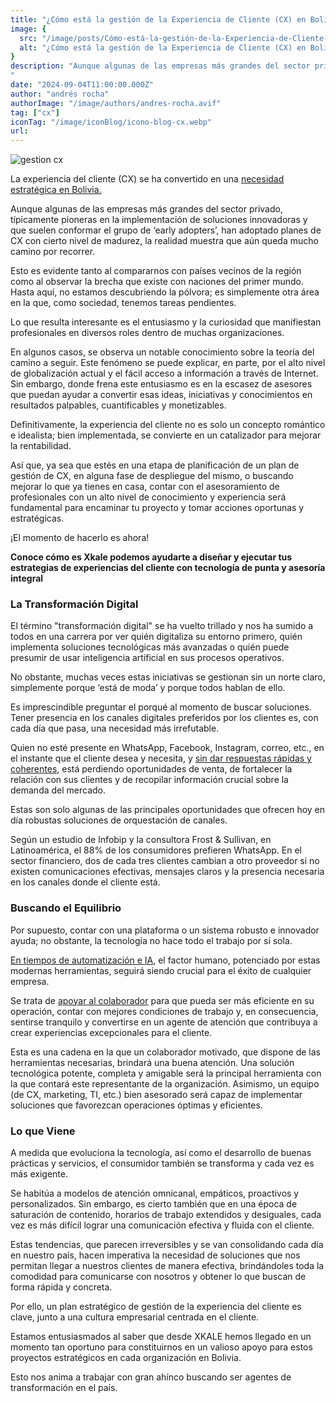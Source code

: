 ```yaml
---
title: "¿Cómo está la gestión de la Experiencia de Cliente (CX) en Bolivia? "
image: {
  src: "/image/posts/Cómo-está-la-gestión-de-la-Experiencia-de-Cliente-CX-en-Bolivia2.avif",
  alt: "¿Cómo está la gestión de la Experiencia de Cliente (CX) en Bolivia?"
}
description: "Aunque algunas de las empresas más grandes del sector privado, típicamente pioneras en la implementación de soluciones innovadoras y que suelen conformar el grupo de ‘early adopters’, han adoptado planes de CX con cierto nivel de madurez, la realidad muestra que aún queda mucho camino por recorrer. 
"
date: "2024-09-04T11:00:00.000Z"
author: "andrés rocha"
authorImage: "/image/authors/andres-rocha.avif"
tag: ["cx"]
iconTag: "/image/iconBlog/icono-blog-cx.webp"
url:
---
```


![gestion cx](/image/posts/Cómo-está-la-gestión-de-la-Experiencia-de-Cliente-CX-en-Bolivia2.avif)

La experiencia del cliente (CX) se ha convertido en una [necesidad estratégica en Bolivia.](https://xkale.com/blog/innovacion-y-empatia-transformando-la-experiencia-del-cliente-en-bolivia-con-inteligencia-artificial/)


Aunque algunas de las empresas más grandes del sector privado, típicamente pioneras en la implementación de soluciones innovadoras y que suelen conformar el grupo de ‘early adopters’, han adoptado planes de CX con cierto nivel de madurez, la realidad muestra que aún queda mucho camino por recorrer. 

Esto es evidente tanto al compararnos con países vecinos de la región como al observar la brecha que existe con naciones del primer mundo. Hasta aquí, no estamos descubriendo la pólvora; es simplemente otra área en la que, como sociedad, tenemos tareas pendientes.

Lo que resulta interesante es el entusiasmo y la curiosidad que manifiestan profesionales en diversos roles dentro de muchas organizaciones. 

En algunos casos, se observa un notable conocimiento sobre la teoría del camino a seguir. Este fenómeno se puede explicar, en parte, por el alto nivel de globalización actual y el fácil acceso a información a través de Internet. Sin embargo, donde frena este entusiasmo es en la escasez de asesores que puedan ayudar a convertir esas ideas, iniciativas y conocimientos en resultados palpables, cuantificables y monetizables. 

Definitivamente, la experiencia del cliente no es solo un concepto romántico e idealista; bien implementada, se convierte en un catalizador para mejorar la rentabilidad.

Así que, ya sea que estés en una etapa de planificación de un plan de gestión de CX, en alguna fase de despliegue del mismo, o buscando mejorar lo que ya tienes en casa, contar con el asesoramiento de profesionales con un alto nivel de conocimiento y experiencia será fundamental para encaminar tu proyecto y tomar acciones oportunas y estratégicas. 

¡El momento de hacerlo es ahora!

**Conoce cómo es Xkale podemos ayudarte a diseñar y ejecutar tus estrategias de experiencias del cliente con tecnología de punta y asesoría integral**


<Link  text="¡Conoce más!" href="https://xkale.com/experiencia-del-cliente/"  class="px-3 py-2 bg-black rounded-lg text-white uppercase shadow-lg"/>

### La Transformación Digital
El término "transformación digital" se ha vuelto trillado y nos ha sumido a todos en una carrera por ver quién digitaliza su entorno primero, quién implementa soluciones tecnológicas más avanzadas o quién puede presumir de usar inteligencia artificial en sus procesos operativos. 

No obstante, muchas veces estas iniciativas se gestionan sin un norte claro, simplemente porque ‘está de moda’ y porque todos hablan de ello. 

Es imprescindible preguntar el porqué al momento de buscar soluciones. Tener presencia en los canales digitales preferidos por los clientes es, con cada día que pasa, una necesidad más irrefutable. 

Quien no esté presente en WhatsApp, Facebook, Instagram, correo, etc., en el instante que el cliente desea y necesita, y [sin dar respuestas rápidas y coherentes](https://xkale.com/blog/mejorando-la-contactabilidad-con-inteligencia-artificial-un-enfoque-innovador/), está perdiendo oportunidades de venta, de fortalecer la relación con sus clientes y de recopilar información crucial sobre la demanda del mercado. 

Estas son solo algunas de las principales oportunidades que ofrecen hoy en día robustas soluciones de orquestación de canales.

Según un estudio de Infobip y la consultora Frost & Sullivan, en Latinoamérica, el 88% de los consumidores prefieren WhatsApp. En el sector financiero, dos de cada tres clientes cambian a otro proveedor si no existen comunicaciones efectivas, mensajes claros y la presencia necesaria en los canales donde el cliente está.

### Buscando el Equilibrio
Por supuesto, contar con una plataforma o un sistema robusto e innovador ayuda; no obstante, la tecnología no hace todo el trabajo por sí sola. 

[En tiempos de automatización e IA](https://xkale.com/blog/el-papel-de-la-inteligencia-artificial-y-los-bots-para-mejorar-la-experiencia-del-cliente/), el factor humano, potenciado por estas modernas herramientas, seguirá siendo crucial para el éxito de cualquier empresa. 

Se trata de [apoyar al colaborador](https://xkale.com/blog/la-experiencia-del-cliente-mas-alla-de-una-estrategia-una-cultura-organizacional/) para que pueda ser más eficiente en su operación, contar con mejores condiciones de trabajo y, en consecuencia, sentirse tranquilo y convertirse en un agente de atención que contribuya a crear experiencias excepcionales para el cliente. 

Esta es una cadena en la que un colaborador motivado, que dispone de las herramientas necesarias, brindará una buena atención. Una solución tecnológica potente, completa y amigable será la principal herramienta con la que contará este representante de la organización. Asimismo, un equipo (de CX, marketing, TI, etc.) bien asesorado será capaz de implementar soluciones que favorezcan operaciones óptimas y eficientes.

### Lo que Viene
A medida que evoluciona la tecnología, así como el desarrollo de buenas prácticas y servicios, el consumidor también se transforma y cada vez es más exigente. 

Se habitúa a modelos de atención omnicanal, empáticos, proactivos y personalizados. Sin embargo, es cierto también que en una época de saturación de contenido, horarios de trabajo extendidos y desiguales, cada vez es más difícil lograr una comunicación efectiva y fluida con el cliente. 

Estas tendencias, que parecen irreversibles y se van consolidando cada día en nuestro país, hacen imperativa la necesidad de soluciones que nos permitan llegar a nuestros clientes de manera efectiva, brindándoles toda la comodidad para comunicarse con nosotros y obtener lo que buscan de forma rápida y concreta. 

Por ello, un plan estratégico de gestión de la experiencia del cliente es clave, junto a una cultura empresarial centrada en el cliente.

Estamos entusiasmados al saber que desde XKALE hemos llegado en un momento tan oportuno para constituirnos en un valioso apoyo para estos proyectos estratégicos en cada organización en Bolivia. 

Esto nos anima a trabajar con gran ahínco buscando ser agentes de transformación en el país.
